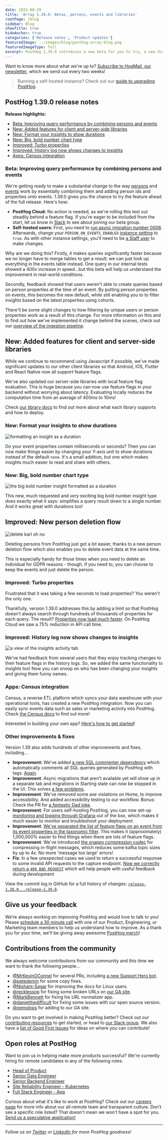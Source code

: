 ```yaml
---
date: 2022-08-29
title: 'Array 1.39.0: Betas, persons, events and libraries'
rootPage: /blog
sidebar: Blog
showTitle: true
hideAnchor: true
categories: ['Release notes', 'Product updates']
featuredImage: ../images/blog/posthog-array-blog.png
featuredImageType: full
excerpt: PostHog 1.39.0 introduces a new beta for you to try, a new display chart and big improvements to our client libraries.
---
```


Want to know more about what we're up to? [Subscribe to HogMail, our newsletter](/newsletter), which we send out every two weeks!

> Running a self-hosted instance? Check out our [guide to upgrading PostHog](/docs/runbook/upgrading-posthog).

## PostHog 1.39.0 release notes

**Release highlights:**

- [Beta: Improving query performance by combining persons and events](#Beta-improving-query-performance-by-combining-persons-and-events)
- [New: Added features for client and server-side libraries](#new-added-features-for-client-and-server-side-libraries)
- [New: Format your insights to show durations](#new-format-your-insights-to-show-durations)
- [New: Big, bold number chart type](#new-big-bold-number-chart-type)
- [Improved: Turbo properties](#improved-turbo-properties)
- [Improved: History log now shows changes to insights](#improved-history-log-now-shows-changes-to-insights)
- [Apps: Census integration](#apps-census-integration)

### Beta: Improving query performance by combining persons and events

We're getting ready to make a substantial change to the way [persons](/manual/persons) and [events](/manual/events) work by essentially combining them and adding person ids and properties _onto_ events. 1.39.0 gives you the chance to try the feature ahead of the full release. Here's how:

- **PostHog Cloud:** No action is needed, as we're rolling this test out steadily behind a feature flag. If you're eager to be included from the start, let us know in [Slack](/slack) to see about joining our beta group.
-  **Self-hosted users:** First, you need to [run async migration number 0006](/docs/runbook/async-migrations). Afterwards, change your `PERSON_ON_EVENTS_ENABLED` [instance setting](/docs/self-host/configure/instance-settings) to `true`. As with other instance settings, you'll need to be [a Staff user](/docs/self-host/configure/instance-settings#staff-users) to make changes.

Why are we doing this? Firstly, it makes queries significantly faster because we no longer have to merge tables to get a result; we can just look up everything in the events table instead. One query in our internal tests showed a 400x increase in speed...but this beta will help us understand the improvement in real-world conditions. 

Secondly, feedback showed that users weren't able to create queries based on person properties at the time of an event. By putting person properties on events, this becomes the new default, while still enabling you to to filter insights based on the latest properties using cohorts. 

There'll be some slight changes to how filtering by unique users or person properties work as a result of this change. For more information on this and to find out how we've implemented it change behind the scenes, check out our [overview of the ingestion pipeline](/docs/architecture/ingestion-pipeline).

## New: Added features for client and server-side libraries

While we continue to recommend using Javascript if possible, we've made significant updates to our other client libraries so that Android, iOS, Flutter and React Native now all support feature flags. 

We've also updated our server-side libraries with local feature flag evaluation. This is huge because you can now use feature flags in your backend without worrying about latency. Evaluating locally reduces the computation time from an average of 400ms to 10ms!

Check [our library docs](/docs/integrate/libraries) to find out more about what each library supports and how to deploy.

### New: Format your insights to show durations

![formatting an insight as a duration](../images/blog/array-1.39.0/duration-formatting.gif)

Do your event properties contain milliseconds or seconds? Then you can now make things easier by changing your Y-axis unit to show durations instead of the default `none`. It's a small addition, but one which makes insights much easier to read and share with others.

### New: Big, bold number chart type

![the big bold number insight formatted as a duration](../images/blog/array-1.39.0/big-number.png)

This new, much requested and _very_ exciting big bold number insight type does exactly what it says: simplifies a query result down to a single number. And it works great with durations too!

## Improved: New person deletion flow

![delete karl oh no](../images/blog/array-1.39.0/person-deletion.png)

Deleting persons from PostHog just got a lot easier, thanks to a new person deletion flow which also enables you to delete event data at the same time.

This is especially handy for those times when you need to delete an individual for GDPR reasons - though, if you need to, you can choose to keep the events and just delete the person.

### Improved: Turbo properties

Frustrated that it was taking a few seconds to load properties? You weren't the only one. 

Thankfully, version 1.39.0 addresses this by adding a limit so that PostHog doesn't always search through hundreds of thousands of properties for each query. The result? [Properties now load much faster](https://github.com/PostHog/posthog/pull/11037). On PostHog Cloud we saw a 75% reduction in API call time. 

### Improved: History log now shows changes to insights

![a view of the insights activity tab](../images/blog/array-1.39.0/insights-activity.png)

We've had feedback from several users that they enjoy tracking changes to their feature flags in the history logs. So, we added the same functionality to insights too! Now you can snoop on who has been changing your insights and giving them funny names. 

### Apps: Census integration

Census, a reverse ETL platform which syncs your data warehouse with your operational tools, has created a new PostHog integration. Now you can easily sync events data such as sales or marketing activity into PostHog. Check [the Census docs](https://docs.getcensus.com/destinations/posthog) to find out more!

Interested in building your own app? [Here's how to get started](/docs/apps)!

### Other improvements & fixes
Version 1.39 also adds hundreds of other improvements and fixes, including...

- **Improvement:** We've added [a new SQL commenter dependency](https://google.github.io/sqlcommenter/python/django/#0) which automatically comments all SQL queries generated by PostHog with tags. [Again](https://github.com/PostHog/posthog/pull/10433#issuecomment-1164125629).
- **Improvement**: Async migrations that aren't available yet will show up in a separate tab and migrations in Starting state can now be stopped in the UI. This solves [a few problems](https://github.com/PostHog/posthog/pull/10912).
-   **Improvement**: We've removed some axe violations on Home, to improve accessibility. And added accessibility testing to our workflow. Bonus: Check the PR for [a _fantastic_ Dad joke](https://github.com/PostHog/posthog/pull/11211#discussion_r941651022). 
-   **Improvement**: For users self-hosting PostHog, you can now set-up [monitoring and logging through Grafana](/docs/self-host/configure/monitoring-with-grafana) out of the box, which makes it much easier to monitor and troubleshoot your deployment.
-   **Improvement**: [We've separated the list of feature flags on an event from its event properties in the taxonomic filter](https://github.com/PostHog/posthog/pull/10668). This makes it (approximately) 1,000,000% easier to find things when there are lots of feature flags.
- **Improvement**: We've introduced [the snappy compression codec](https://google.github.io/snappy/) for compressing in-flight messages, which reduces some kafka topic sizes by up to 4x. No more 'message too large' errors!
-   **Fix**: In a few unexpected cases we used to return a successful response to some invalid API requests to the capture endpoint. [Now we correctly return a `400 BAD REQUEST`](https://github.com/PostHog/posthog/pull/10999) which will help people with useful feedback during development

View the commit log in GitHub for a full history of changes: [`release-1.38.0...release-1.39.0`](https://github.com/PostHog/posthog/compare/release-1.38.0...release-1.39.0).

## Give us your feedback
We’re always working on improving PostHog and would love to talk to you! Please [schedule a 30 minute call](https://calendly.com/posthog-feedback) with one of our Product, Engineering, or Marketing team members to help us understand how to improve. As a thank you for your time, we'll be giving away awesome [PostHog merch](https://merch.posthog.com)!

## Contributions from the community
We always welcome contributions from our community and this time we want to thank the following people...

- [@MrKevinOConnel](https://github.com/MrKevinOConnell) for several PRs, including [a new Support Hero bot](https://github.com/MrKevinOConnell/SupportHeroJr).
- [@petedemin](https://github.com/peterdemin) for some copy fixes.
- [@Nishant-Sagar](https://github.com/Nishant-Sagar) for improving the docs for Linux users.
- [@recklessop](https://github.com/recklessop) for fixing some broken URLs on [our GA site](https://isgoogleanalyticsillegal.com/).
- [@MarkBennett](https://github.com/MarkBennett) for fixing his URL normalizer app.
- [@danielthedifficult](https://github.com/danielthedifficult) for fixing some issues with our open source version. 
- [@nemobsis](https://github.com/nemobis) for adding to our GA site.

Do you want to get involved in making PostHog better? Check out our [contributing resources](/docs/contribute) to get started, or head to [our Slack group](/slack). We also have a [list of Good First Issues](https://github.com/PostHog/posthog/issues?q=is%3Aopen+is%3Aissue+label%3A%22good+first+issue%22) for ideas on where you can contribute!

## Open roles at PostHog
Want to join us in helping make more products successful? We're currently hiring for remote candidates in any of the following roles:

- [Head of Product](https://apply.workable.com/posthog/j/7910AE1F46/)
- [Senior Data Engineer](https://apply.workable.com/posthog/j/F01772B948/)
- [Senior Backend Engineer](https://apply.workable.com/posthog/j/A9CF0800AA/)
- [Site Reliability Engineer - Kubernetes](https://apply.workable.com/posthog/j/071DD5C05A/)
- [Full Stack Engineer - App](https://apply.workable.com/posthog/j/2682B00B76/)

Curious about what it's like to work at PostHog? Check out our [careers page](https://posthog.com/careers) for more info about our all-remote team and transparent culture. Don’t see a specific role listed? That doesn't mean we won't have a spot for you. [Send us a speculative application!](mailto:careers@posthog.com)

<hr />

_Follow us on [Twitter](https://twitter.com/PostHog) or [LinkedIn](https://linkedin.com/company/posthog) for more PostHog goodness!_

<ArrayCTA />

